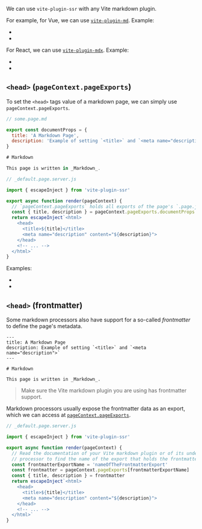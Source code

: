 
We can use `vite-plugin-ssr` with any Vite markdown plugin.

For example, for Vue, we can use [`vite-plugin-md`](https://github.com/antfu/vite-plugin-md).
Example:
 - <RepoLink path='/examples/vue-full/vite.config.ts' />
 - <RepoLink path='/examples/vue-full/pages/markdown.page.md' />

For React, we can use [`vite-plugin-mdx`](https://github.com/brillout/vite-plugin-mdx).
Example:
 - <RepoLink path='/examples/react-full/vite.config.ts' />
 - <RepoLink path='/examples/react-full/pages/markdown.page.md' />


## `<head>` (`pageContext.pageExports`)

To set the `<head>` tags value of a markdown page, we can simply use `pageContext.pageExports`.

~~~js
// some.page.md

export const documentProps = {
  title: 'A Markdown Page',
  description: 'Example of setting `<title>` and `<meta name="description">`'
}

# Markdown

This page is written in _Markdown_.
~~~

```js
// _default.page.server.js

import { escapeInject } from 'vite-plugin-ssr'

export async function render(pageContext) {
  // `pageContext.pageExports` holds all exports of the page's `.page.js` file
  const { title, description } = pageContext.pageExports.documentProps
  return escapeInject`<html>
    <head>
      <title>${title}</title>
      <meta name="description" content="${description}">
    </head>
    <!-- ... -->
  </html>`
}
```

Examples:
 - <RepoLink path='/examples/react-full/pages/markdown.page.md' />
 - <RepoLink path='/examples/vue-full/pages/markdown.page.md' />


## `<head>` (frontmatter)

Some markdown processors also have support for a so-called *frontmatter* to define the page's metadata.

```
---
title: A Markdown Page
description: Example of setting `<title>` and `<meta name="description">`
---

# Markdown

This page is written in _Markdown_.
```

> Make sure the Vite markdown plugin you are using has frontmatter support.

Markdown processors usually expose the frontmatter data as an export,
which we can access at [`pageContext.pageExports`](/pageContext).

```js
// _default.page.server.js

import { escapeInject } from 'vite-plugin-ssr'

export async function render(pageContext) {
  // Read the documentation of your Vite markdown plugin or of its underlying markdown
  // processor to find the name of the export that holds the frontmatter data.
  const frontmatterExportName = 'nameOfTheFrontmatterExport'
  const frontmatter = pageContext.pageExports[frontmatterExportName]
  const { title, description } = frontmatter
  return escapeInject`<html>
    <head>
      <title>${title}</title>
      <meta name="description" content="${description}">
    </head>
    <!-- ... -->
  </html>`
}
```
